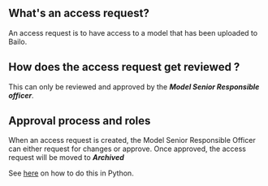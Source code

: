 ## **What's an access request?**

An access request is to have access to a model that has been uploaded to Bailo.

## **How does the access request get reviewed ?**

This can only be reviewed and approved by the **_Model Senior Responsible officer_**.

## **Approval process and roles**

When an access request is created, the Model Senior Responsible Officer can either request for changes or approve. Once
approved, the access request will be moved to **_Archived_**

See [here](docs/python/notebook/access_requests_demo/#) on how to do this in Python.
